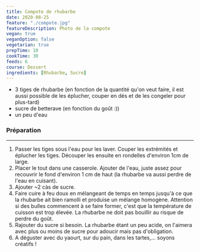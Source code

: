```yaml
---
title: Compote de rhubarbe
date: 2020-08-25
feature: "./compote.jpg"
featureDescription: Photo de la compote
vegan: true
veganOption: false
vegetarian: true
prepTime: 10
cookTime: 30
feeds: 6
course: Dessert
ingredients: [Rhubarbe, Sucre]
---
```


<Ingredients>

- 3 tiges de <Ing id="Rhubarbe">rhubarbe</Ing> (en fonction de la quantité qu'on veut faire, il est
aussi possible de les éplucher, couper en dés et de les congeler pour
plus-tard)
- <Ing id="Sucre">sucre</Ing> de betterave (en fonction du goût :))
- un peu d'eau

</Ingredients>

### Préparation
---

1. Passer les tiges sous l'eau pour les laver. Couper les extrémités et éplucher
les tiges. Découper les ensuite en rondelles d'environ 1cm de large.
2. Placer le tout dans une casserole. Ajouter de l'eau, juste assez pour
recouvrir le fond d'environ 1 cm de haut (la rhubarbe va aussi perdre de l'eau en cuisant).
3. Ajouter ~2 càs de sucre.
4. Faire cuire à feu doux en mélangeant de temps en temps jusqu'à ce que la
rhubarbe ait bien ramolli et produise un mélange homogène. Attention si
des bulles commencent à se faire former, c'est que la température de
cuisson est trop élevée. La rhubarbe ne doit pas bouillir au risque de
perdre du goût.
5. Rajouter du sucre si besoin. La rhubarbe étant un peu acide, on l'aimera avec plus ou moins de sucre pour adoucir mais pas d'obligation.
6. A déguster avec du yaourt, sur du pain, dans les tartes,... soyons créatifs !
